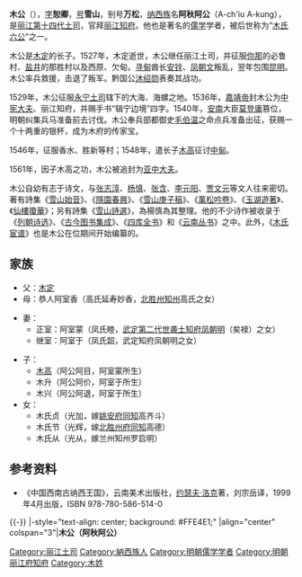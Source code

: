 {{東亞男性歷史人物
|名稱 =木公
|身份 =[[丽江土司|丽江土司]]
|國家 =[[明朝|大明]]
|時代 =
|屆數 =
|最高職務 =中宪大夫、麗江知府
|前任 = [[木定|木定]]（阿牙阿秋）
|繼任 = [[木高|木高]]（阿公阿目）
|圖片名稱 =A portrait of Mu Gong.jpg
|圖片大小 =200px
|圖片說明 =《[[木氏宦谱|木氏宦谱]]》中的木公画像
|姓名 =木公
|字 =恕卿
|號=雪山、万松
|官職 =中宪大夫、麗江知府
|封爵 =
|封號 =
|位階 =
|封地 =
|尊號 =[[木天王|木天王]]
|族裔 =[[納西族|納西族]]
|信仰 = 
|氏族 =
|府邸 =[[木府|木府]]
|初名 =
|小字 =
|別名 =阿秋阿公
|法號 =
|院號 =
|其他名號 =
|出生日期 =1499年8月10日<br />（[[弘治|弘治]]七年七月初十）
|出生地點 =
|逝世日期 ={{Death date and age|1553|10|16|1499|8|10}}<br />（[[嘉靖|嘉靖]]三十二年九月初十）
|逝世地點 =
|父親 =[[木定|木定]]
|母親 =[[阿室香|阿室香]]
|正室 =[[阿室蒙|阿室蒙]]
|繼室 =[[阿室于|阿室于]]
|正室之父 =
|正室之母 =
|繼室之父 =
|繼室之母 =
|兄弟 =
|姊妹 =
|嫡兄弟 =
|嫡姊妹 =
|庶兄弟 =
|庶姊妹 =
|同胞兄弟 =
|同胞姊妹 =
|異母兄弟 =
|異母姊妹 =
|子 =
|女 =
|其他親屬 =
|功名 = 
|經歷 = 
|著作 =
|注釋 =
}}
'''木公'''（{{bd|1499年|8月10日|1553年|10月16日|catIdx=M木}}），[[表字|字]]'''恕卿'''，[[号|号]]'''雪山'''，别号'''万松'''，[[纳西族|纳西族]]名'''阿秋阿公'''（A-ch'iu A-kung），是[[丽江土司|丽江第十四代土司]]，官拜[[丽江|丽江]][[知府|知府]]。他也是著名的[[儒学|儒学]]学者，被后世称为“[[木氏六公|木氏六公]]”之一。

木公是[[木定|木定]]的长子。1527年，木定逝世，木公继任丽江土司，并征服[[你那|你那]]的必鲁村、[[盐源县|盐井]]的那胜村以及西原、欠甸。[[寻甸|寻甸]]酋长[[安铨|安铨]]、[[凤朝文|凤朝文]]叛乱，翌年包围[[昆明|昆明]]。木公率兵救援，击退了叛军。黔国公[[沐绍勋|沐绍勋]]表奏其战功。

1529年，木公征服[[永宁土司|永宁土司]]辖下的大海、海螺之地。1536年，[[嘉靖帝|嘉靖帝]]封木公为[[中宪大夫|中宪大夫]]、丽江知府，并赐手书“辑宁边境”四字。1540年，[[越南|安南]]大臣[[莫登庸|莫登庸]]篡位，明朝纠集兵马准备前去讨伐。木公奉兵部都御史[[毛伯温|毛伯温]]之命点兵准备出征，获赐一个十两重的银杯，成为木府的传家宝。

1546年，征服香水、胜新等村；1548年，遣长子[[木高|木高]]征讨[[中甸|中甸]]。

1561年，因子木高之功，木公被追封为[[亚中大夫|亚中大夫]]。

木公自幼有志于诗文，与[[张志淳|张志淳]]、[[杨慎|杨慎]]、[[张含|张含]]、[[李元阳|李元阳]]、[[贾文元|贾文元]]等文人往来密切。著有詩集《[[雪山始音|雪山始音]]》、《[[隱園春興|隱園春興]]》、《[[雪山庚子稿|雪山庚子稿]]》、《[[萬松吟卷|萬松吟卷]]》、《[[玉湖遊著|玉湖遊著]]》、《[[仙樓瓊華|仙樓瓊華]]》；另有詩集《[[雪山詩選|雪山詩選]]》，為楊慎為其整理。他的不少诗作被收录于《[[列朝诗选|列朝诗选]]》、《[[古今图书集成|古今图书集成]]》、《[[四库全书|四库全书]]》和《[[云南丛书|云南丛书]]》之中。此外，《[[木氏宦谱|木氏宦谱]]》也是木公在位期间开始编纂的。

==家族==
*父：[[木定|木定]]
*母：恭人阿室香（高氏延寿妙香，[[北胜土司|北胜州知州]]高氏之女）

*妻：
**正室：阿室蒙（凤氏睦，[[武定土司|武定第二代世袭土知府]][[凤朝明|凤朝明]]（矣禄）之女）
**继室：阿室于（凤氏韶，武定知府凤朝明之女）

*子：
**[[木高|木高]]（阿公阿目，阿室蒙所生）
**木升（阿公阿价，阿室于所生）
**木兴（阿公阿退，阿室于所生）
*女：
**木氏贞（光加，嫁[[姚安土司|姚安府同知]]高齐斗）
**木氏节（光辉，嫁[[北胜土司|北胜州府同知]]高德）
**木氏从（光从，嫁兰州知州罗启明）

==参考资料==
{{Wikisource|Author:木公}}
{{Commons|File:萬松吟卷一卷.pdf|萬松吟卷}}
*《中国西南古纳西王国》，云南美术出版社，[[约瑟夫·洛克|约瑟夫·洛克]]著，刘宗岳译，1999年4月出版，ISBN 978-780-586-514-0

{{-}}
{{start box}}
|-style="text-align: center; background: #FFE4E1;"
|align="center" colspan="3"|'''木公（阿秋阿公）'''
{{s-before|[[木定|木定]]<br />（阿牙阿秋）}}
{{s-title|[[丽江土司|丽江木氏土司]]|1526年—1553年}}
{{s-after|[[木高|木高]]<br />（阿公阿目）}}
{{end box}}
{{丽江土司}}
[[Category:丽江土司|Category:丽江土司]]
[[Category:納西族人|Category:納西族人]]
[[Category:明朝儒学学者|Category:明朝儒学学者]]
[[Category:明朝丽江府知府|Category:明朝丽江府知府]]
[[Category:木姓|Category:木姓]]